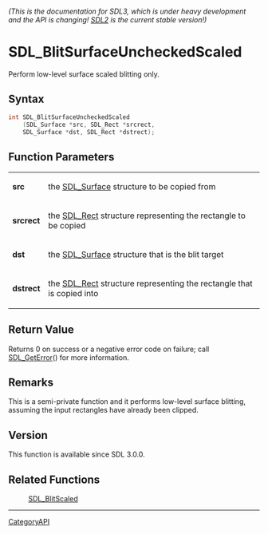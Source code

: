 ====== (This is the documentation for SDL3, which is under heavy development and the API is changing! [https://wiki.libsdl.org/ SDL2] is the current stable version!) ======
= SDL_BlitSurfaceUncheckedScaled =

Perform low-level surface scaled blitting only.

== Syntax ==

<syntaxhighlight lang='c'>
int SDL_BlitSurfaceUncheckedScaled
    (SDL_Surface *src, SDL_Rect *srcrect,
    SDL_Surface *dst, SDL_Rect *dstrect);
</syntaxhighlight>

== Function Parameters ==

{|
|'''src'''
|the [[SDL_Surface]] structure to be copied from
|-
|'''srcrect'''
|the [[SDL_Rect]] structure representing the rectangle to be copied
|-
|'''dst'''
|the [[SDL_Surface]] structure that is the blit target
|-
|'''dstrect'''
|the [[SDL_Rect]] structure representing the rectangle that is copied into
|}

== Return Value ==

Returns 0 on success or a negative error code on failure; call
[[SDL_GetError]]() for more information.

== Remarks ==

This is a semi-private function and it performs low-level surface blitting,
assuming the input rectangles have already been clipped.

== Version ==

This function is available since SDL 3.0.0.

== Related Functions ==

:[[SDL_BlitScaled]]

----
[[CategoryAPI]]


